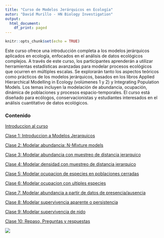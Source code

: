 ---
title: "Curso de Modelos Jerárquicos en Ecología"
autor: "David Murillo - HN Biology Investigation"
output:
  html_document:
    df_print: paged
---

```{r setup, include=FALSE}
knitr::opts_chunk$set(echo = TRUE)
```


Este curso ofrece una introducción completa a los modelos jerárquicos aplicados en ecología, enfocados en el análisis de datos ecológicos complejos. A través de este curso, los participantes aprenderán a utilizar herramientas estadísticas avanzadas para modelar procesos ecológicos que ocurren en múltiples escalas. Se explorarán tanto los aspectos teóricos como prácticos de los modelos jerárquicos, basados en los libros Applied Hierarchical Modelling in Ecology (volúmenes 1 y 2) y Integrating Population Models. Los temas incluyen la modelación de abundancia, ocupación, dinámica de poblaciones y procesos espacio-temporales. El curso está diseñado para ecólogos, conservacionistas y estudiantes interesados en el análisis cuantitativo de datos ecológicos.

### Contenido


[Introduccion al curso](Introduccion.html)

[Clase 1: Introduccion a Modelos Jerarquicos]()

[Clase 2: Modelar abundancia: N-Mixture models](Clase2.html)

[Clase 3: Modelar abundancia con muestreo de distancia jerarquico](Clase3.html)

[Clase 4: Modelar densidad con muestreo de distancia jerarquico](Clase4.html)

[Clase 5: Modelar ocupacion de especies en poblaciones cerradas](Clase5.html)

[Clase 6: Modelar ocupacion con ultiples especies](Clase6.html)

[Clase 7: Modelar abundancia a partir de datos de presencia/ausencia](Clase7.html)

[Clase 8: Modelar supervivencia aparente o persistencia](Clase8.html)

[Clase 9: Modelar supervivencia de nido](Clase9.html)

[Clase 10: Repaso, Preguntas y respuestas](Clase10.html)


![](imagenes/HNBI2_LOGO.jpg)







